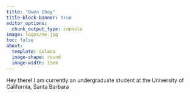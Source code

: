 ```yaml
---
title: "Owen Choy"
title-block-banner: true
editor_options: 
  chunk_output_type: console
image: logos/me.jpg
toc: false
about: 
  template: solana
  image-shape: round
  image-width: 15em
---
```


Hey there! I am currently an undergraduate student at the University of California, Santa Barbara
